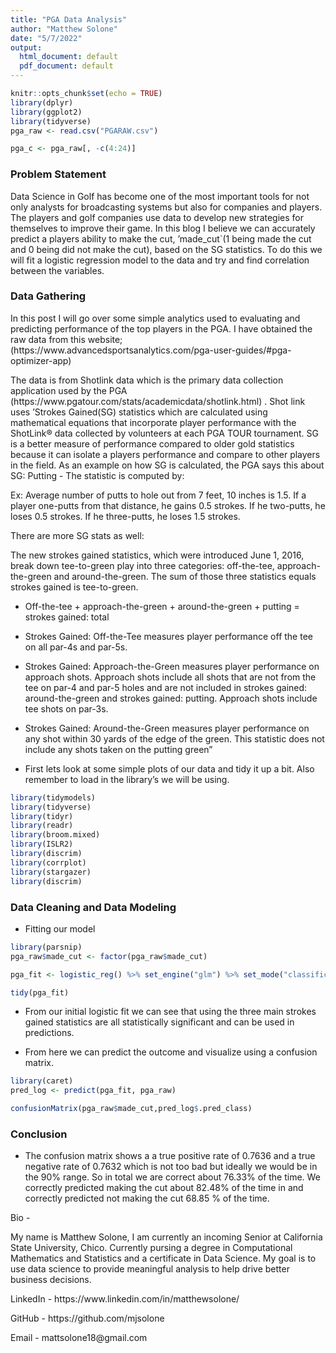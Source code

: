 ```yaml
---
title: "PGA Data Analysis"
author: "Matthew Solone"
date: "5/7/2022"
output:
  html_document: default
  pdf_document: default
---
```


```r
knitr::opts_chunk$set(echo = TRUE)
library(dplyr)
library(ggplot2)
library(tidyverse)
pga_raw <- read.csv("PGARAW.csv")

pga_c <- pga_raw[, -c(4:24)]

```

### Problem Statement
Data Science in Golf has become one of the most important tools for not only analysts for broadcasting systems but also for companies and players. The players and golf companies use data to develop new strategies for themselves to improve their game. In this blog I believe we can accurately predict a players ability to make the cut, 'made_cut`(1 being made the cut and 0 being did not make the cut), based on the SG statistics. To do this we will fit a logistic regression model to the data and try and find correlation between the variables.

### Data Gathering

In this post I will go over some simple analytics used to evaluating and predicting performance of the top players in the PGA. I have obtained the raw data from this website; (https://www.advancedsportsanalytics.com/pga-user-guides/#pga-optimizer-app)

The data is from Shotlink data which is the primary data collection application used by the PGA (https://www.pgatour.com/stats/academicdata/shotlink.html) . Shot link uses 'Strokes Gained(SG) statistics which are calculated using mathematical equations that incorporate player performance with the ShotLink® data collected by volunteers at each PGA TOUR tournament. SG is a better measure of performance compared to older gold statistics because it can isolate a players performance and compare to other players in the field. As an example on how SG is calculated, the PGA says this about SG: Putting - 
The statistic is computed by:

Ex: Average number of putts to hole out from 7 feet, 10 inches is 1.5.
If a player one-putts from that distance, he gains 0.5 strokes.
If he two-putts, he loses 0.5 strokes.
If he three-putts, he loses 1.5 strokes.

There are more SG stats as well: 

The new strokes gained statistics, which were introduced June 1, 2016, break down tee-to-green play into three categories: off-the-tee, approach-the-green and around-the-green. The sum of those three statistics equals strokes gained is tee-to-green.

* Off-the-tee + approach-the-green + around-the-green + putting = strokes gained: total

* Strokes Gained: Off-the-Tee measures player performance off the tee on all par-4s and par-5s.

* Strokes Gained: Approach-the-Green measures player performance on approach shots. Approach shots include all shots that are not from the tee on par-4 and par-5 holes and are not included in strokes gained: around-the-green and strokes gained: putting. Approach shots include tee shots on par-3s.

* Strokes Gained: Around-the-Green measures player performance on any shot within 30 yards of the edge of the green. This statistic does not include any shots taken on the putting green"

* First lets look at some simple plots of our data and tidy it up a bit. Also remember to load in the library's we will be using.
```r
library(tidymodels) 
library(tidyverse)
library(tidyr)
library(readr)
library(broom.mixed)
library(ISLR2)
library(discrim)
library(corrplot)
library(stargazer)
library(discrim)
```

### Data Cleaning and Data Modeling

* Fitting our model 
```r
library(parsnip)
pga_raw$made_cut <- factor(pga_raw$made_cut)

pga_fit <- logistic_reg() %>% set_engine("glm") %>% set_mode("classification") %>% fit(made_cut ~ sg_putt + sg_app + sg_ott , data = pga_raw)

tidy(pga_fit)
```
* From our initial logistic fit we can see that using the three main strokes gained statistics are all statistically significant and can be used in predictions. 

* From here we can predict the outcome and visualize using a confusion matrix.

```r
library(caret)
pred_log <- predict(pga_fit, pga_raw)

confusionMatrix(pga_raw$made_cut,pred_log$.pred_class)
```

### Conclusion

* The confusion matrix shows a a true positive rate of 0.7636 and a true negative rate of 0.7632 which is not too bad but ideally we would be in the 90% range. So in total we are correct about 76.33% of the time. We correctly predicted making the cut about 82.48% of the time in and correctly predicted not making the cut 68.85 % of the time. 


Bio - 

My name is Matthew Solone, I am currently an incoming Senior at California State University, Chico. Currently pursing a degree in Computational Mathematics and Statistics and a certificate in Data Science. My goal is to use data science to provide meaningful analysis to help drive better business decisions.

LinkedIn - https://www.linkedin.com/in/matthewsolone/

GitHub - https://github.com/mjsolone

Email - mattsolone18@gmail.com